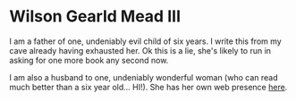 ---
---

<SEO title="Wilson Gearld Mead III's About Me"/>

# Wilson Gearld Mead III

I am a father of one, undeniably evil child of six years. I write this from my cave already having exhausted her. Ok this is a lie, she's likely to run in asking for one more book any second now.

I am also a husband to one, undeniably wonderful woman (who can read much better than a six year old... HI!). She has her own web presence [here](https://otakusphere.com).
